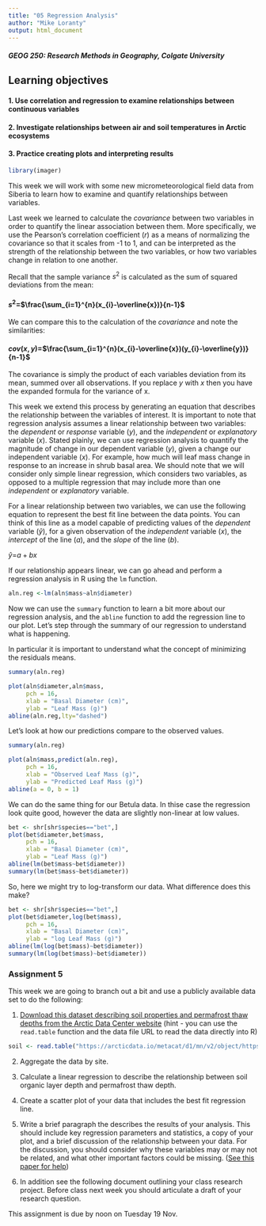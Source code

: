 ```yaml
---
title: "05 Regression Analysis"
author: "Mike Loranty"
output: html_document
---
```

#### _GEOG 250: Research Methods in Geography, Colgate University_

## Learning objectives
#### 1. Use correlation and regression to examine relationships between continuous variables
#### 2. Investigate relationships between air and soil temperatures in Arctic ecosystems
#### 3. Practice creating plots and interpreting results


```r
library(imager)
```

This week we will work with some new micrometeorological field data from Siberia to learn how to examine and quantify relationships between variables.


Last week we learned to calculate the *covariance* between two variables in order to quantify the linear association between them. More specifically, we use the Pearson's correlation coefficient (*r*) as a means of normalizing the covariance so that it scales from -1 to 1, and can be interpreted as the strength of the relationship between the two variables, or how two variables change in relation to one another. 

Recall that the sample variance $s^{2}$ is calculated as the sum of squared deviations from the mean: 


####   $s^{2}$=$\frac{\sum_{i=1}^{n}(x_{i}-\overline{x})}{n-1}$


We can compare this to the calculation of the *covariance* and note the similarities: 

####   $cov(x,y)$=$\frac{\sum_{i=1}^{n}(x_{i}-\overline{x})(y_{i}-\overline{y})}{n-1}$

The covariance is simply the product of each variables deviation from its mean, summed over all observations. If you replace *y* with *x* then you have the expanded formula for the variance of x.

This week we extend this process by generating an equation that describes the relationship between the variables of interest. It is important to note that regression analysis assumes a linear relationship between two variables: the *dependent* or *response* variable (*y*), and the *independent* or *explanatory* variable (*x*). Stated plainly, we can use regression analysis to quantify the magnitude of change in our dependent variable (*y*), given a change our independent variable (*x*). For example, how much will leaf mass change in response to an increase in shrub basal area. We should note that we will consider only simple linear regression, which considers two variables, as opposed to a multiple regression that may include more than one *independent* or *explanatory* variable.  

For a linear relationship between two variables, we can use the following equation to represent the best fit line between the data points. You can think of this line as a model capable of predicting values of the *dependent* variable ($\hat{y}$), for a given observation of the *independent* variable (*x*), the *intercept* of the line (*a*), and the *slope* of the line (*b*). 

$\hat{y}$=$a + bx$


If our relationship appears linear, we can go ahead and perform a regression analysis in R using the `lm` function. 
```r
aln.reg <-lm(aln$mass~aln$diameter)
```

Now we can use the `summary` function to learn a bit more about our regression analysis, and the `abline` function to add the regression line to our plot. Let's step through the summary of our regression to understand what is happening. 

In particular it is important to understand what the concept of minimizing the residuals means.

```r
summary(aln.reg)

plot(aln$diameter,aln$mass,
     pch = 16,
     xlab = "Basal Diameter (cm)",
     ylab = "Leaf Mass (g)")
abline(aln.reg,lty="dashed")
```

Let's look at how our predictions compare to the observed values.
```r
summary(aln.reg)

plot(aln$mass,predict(aln.reg),
     pch = 16,
     xlab = "Observed Leaf Mass (g)",
     ylab = "Predicted Leaf Mass (g)")
abline(a = 0, b = 1)
```


We can do the same thing for our Betula data. In thise case the regression look quite good, however the data are slightly non-linear at low values. 
```r
bet <- shr[shr$species=="bet",]
plot(bet$diameter,bet$mass,
     pch = 16,
     xlab = "Basal Diameter (cm)",
     ylab = "Leaf Mass (g)")
abline(lm(bet$mass~bet$diameter))
summary(lm(bet$mass~bet$diameter))
```

So, here we might try to log-transform our data. What difference does this make? 
```r
bet <- shr[shr$species=="bet",]
plot(bet$diameter,log(bet$mass),
     pch = 16,
     xlab = "Basal Diameter (cm)",
     ylab = "log Leaf Mass (g)")
abline(lm(log(bet$mass)~bet$diameter))
summary(lm(log(bet$mass)~bet$diameter))
```


### Assignment 5

This week we are going to branch out a bit and use a publicly available data set to do the following: 

1. [Download this dataset describing soil properties and permafrost thaw depths from the Arctic Data Center website](https://arcticdata.io/catalog/view/https://pasta.lternet.edu/package/metadata/eml/knb-lter-bnz/560/4) (hint - you can use the `read.table` function and the data file URL to read the data directly into R)
```r
soil <- read.table("https://arcticdata.io/metacat/d1/mn/v2/object/https%3A%2F%2Fpasta.lternet.edu%2Fpackage%2Fdata%2Feml%2Fknb-lter-bnz%2F560%2F4%2F367f95efb22181b5f5dc864ef2f1b6fd", sep = "\t", header = T)
```
2. Aggregate the data by site. 

3. Calculate a linear regression to describe the relationship between soil organic layer depth and permafrost thaw depth.

4. Create a scatter plot of your data that includes the best fit regression line. 

5. Write a brief paragraph the describes the results of your analysis. This should include key regression parameters and statistics, a copy of your plot, and a brief discussion of the relationship between your data. For the discussion, you should consider why these variables may or may not be related, and what other important factors could be missing. ([See this paper for help](https://www.biogeosciences.net/15/5287/2018/))

5. In addition see the following document outlining your class research project. Before class next week you should articulate a draft of your research question. 

This assignment is due by noon on Tuesday 19 Nov. 



